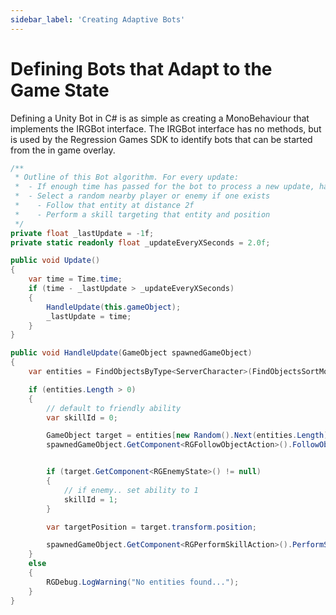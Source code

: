 ---
sidebar_label: 'Creating Adaptive Bots'
---


# Defining Bots that Adapt to the Game State

Defining a Unity Bot in C# is as simple as creating a MonoBehaviour that implements the IRGBot interface.
The IRGBot interface has no methods, but is used by the Regression Games SDK to identify bots that can be started from the in game overlay.

<Tabs>
<TabItem value="runTurn_Bot" label="Perform actions on players and NPCs" default>

```csharp
/**
 * Outline of this Bot algorithm. For every update:
 *  - If enough time has passed for the bot to process a new update, handle the update.
 *  - Select a random nearby player or enemy if one exists
 *    - Follow that entity at distance 2f
 *    - Perform a skill targeting that entity and position
 */
private float _lastUpdate = -1f;
private static readonly float _updateEveryXSeconds = 2.0f;

public void Update()
{
    var time = Time.time;
    if (time - _lastUpdate > _updateEveryXSeconds)
    {
        HandleUpdate(this.gameObject);
        _lastUpdate = time;
    }
}

public void HandleUpdate(GameObject spawnedGameObject)
{
    var entities = FindObjectsByType<ServerCharacter>(FindObjectsSortMode.None);

    if (entities.Length > 0)
    {
        // default to friendly ability
        var skillId = 0;

        GameObject target = entities[new Random().Next(entities.Length)].gameObject;
        spawnedGameObject.GetComponent<RGFollowObjectAction>().FollowObject(target.transform, 2f);


        if (target.GetComponent<RGEnemyState>() != null)
        {
            // if enemy.. set ability to 1
            skillId = 1;
        }

        var targetPosition = target.transform.position;

        spawnedGameObject.GetComponent<RGPerformSkillAction>().PerformSkill(skillId, target.GetInstanceID(), targetPosition);
    }
    else
    {
        RGDebug.LogWarning("No entities found...");
    }
}
```
</TabItem>
</Tabs>


